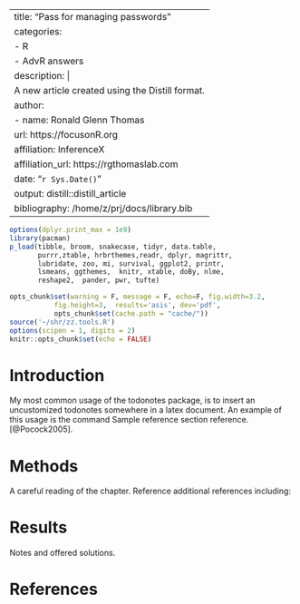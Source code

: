
---
title: "Pass for managing passwords"
categories:
  - R 
  - AdvR answers
description: |
  A new article created using the Distill format.
author:
  - name: Ronald Glenn Thomas
    url: https://focusonR.org
    affiliation: InferenceX
    affiliation_url: https://rgthomaslab.com
date: "`r Sys.Date()`"
output: distill::distill_article
bibliography: /home/z/prj/docs/library.bib
---

```r
options(dplyr.print_max = 1e9)
library(pacman)
p_load(tibble, broom, snakecase, tidyr, data.table,
       purrr,ztable, hrbrthemes,readr, dplyr, magrittr, 
       lubridate, zoo, mi, survival, ggplot2, printr,
       lsmeans, ggthemes,  knitr, xtable, doBy, nlme,
       reshape2,  pander, pwr, tufte)

opts_chunk$set(warning = F, message = F, echo=F, fig.width=3.2,
	       fig.height=3,  results='asis', dev='pdf',
	       opts_chunk$set(cache.path = "cache/"))
source('~/shr/zz.tools.R')
options(scipen = 1, digits = 2)
knitr::opts_chunk$set(echo = FALSE)
```



# Introduction

My most common usage of the todonotes package, is to insert an uncustomized
todonotes somewhere in a latex document. An example of this usage is the command
Sample reference section reference. [@Pocock2005].

# Methods
A careful reading of the chapter. Reference additional references
including: 

# Results
Notes and offered solutions. 


# References





